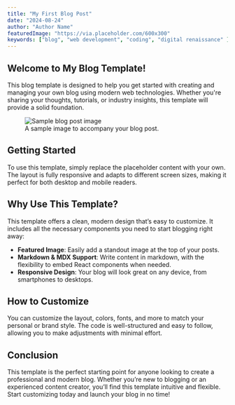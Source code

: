 ```yaml
---
title: "My First Blog Post"
date: "2024-08-24"
author: "Author Name"
featuredImage: "https://via.placeholder.com/600x300"
keywords: ["blog", "web development", "coding", "digital renaissance" ]
---
```


## Welcome to My Blog Template!

This blog template is designed to help you get started with creating and managing your own blog using modern web technologies. Whether you're sharing your thoughts, tutorials, or industry insights, this template will provide a solid foundation.

<figure className="float-left mr-4 mb-2">
  <img 
    src="https://via.placeholder.com/600x300" 
    alt="Sample blog post image" 
    className="w-full max-w-sm h-auto rounded-lg"
  />
  <figcaption className="text-center text-xs text-gray-500 dark:text-gray-400 mt-2">
    A sample image to accompany your blog post.
  </figcaption>
</figure>

## Getting Started

To use this template, simply replace the placeholder content with your own. The layout is fully responsive and adapts to different screen sizes, making it perfect for both desktop and mobile readers.

## Why Use This Template?

This template offers a clean, modern design that’s easy to customize. It includes all the necessary components you need to start blogging right away:

- **Featured Image**: Easily add a standout image at the top of your posts.
- **Markdown & MDX Support**: Write content in markdown, with the flexibility to embed React components when needed.
- **Responsive Design**: Your blog will look great on any device, from smartphones to desktops.

## How to Customize

You can customize the layout, colors, fonts, and more to match your personal or brand style. The code is well-structured and easy to follow, allowing you to make adjustments with minimal effort.

## Conclusion

This template is the perfect starting point for anyone looking to create a professional and modern blog. Whether you’re new to blogging or an experienced content creator, you’ll find this template intuitive and flexible. Start customizing today and launch your blog in no time!
